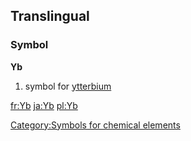==Translingual==
===Symbol===
'''Yb'''
#{{chemistry}} symbol for [[ytterbium]]

[[Category:Symbols for chemical elements]]

[[fr:Yb]]
[[ja:Yb]]
[[pl:Yb]]